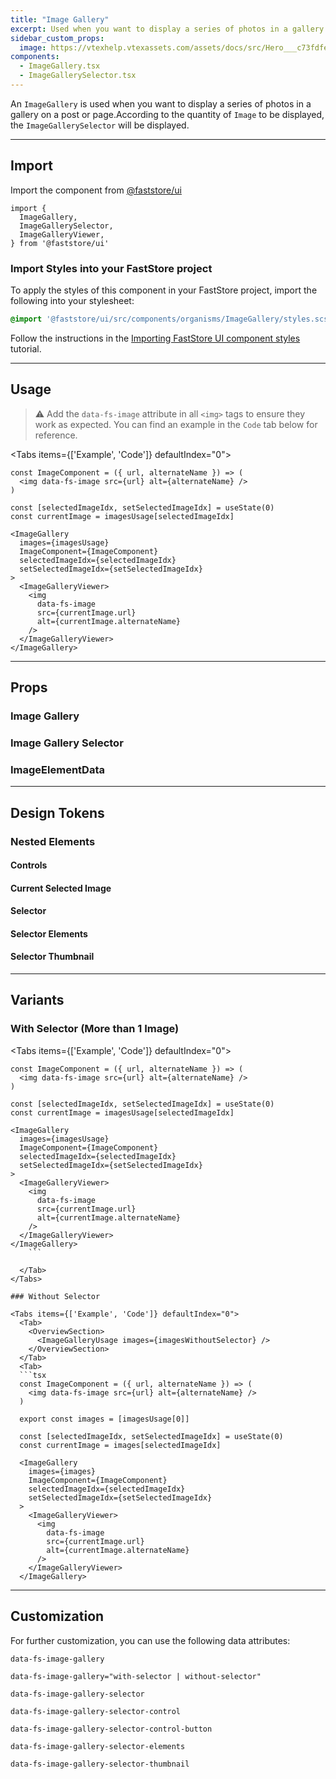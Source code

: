 ```yaml
---
title: "Image Gallery"
excerpt: Used when you want to display a series of photos in a gallery on a post or page.
sidebar_custom_props:
  image: https://vtexhelp.vtexassets.com/assets/docs/src/Hero___c73fdfe80ce87c2ccc4701c07e9d5398.png
components:
  - ImageGallery.tsx
  - ImageGallerySelector.tsx
---
```

An `ImageGallery` is used when you want to display a series of photos in a gallery on a post or page.According to the quantity of `Image` to be displayed, the `ImageGallerySelector` will be displayed.

---

## Import

Import the component from [@faststore/ui](/docs/guides/faststore/components-index)

```tsx
import {
  ImageGallery,
  ImageGallerySelector,
  ImageGalleryViewer,
} from '@faststore/ui'
```

### Import Styles into your FastStore project

To apply the styles of this component in your FastStore project, import the following into your stylesheet:

```scss
@import '@faststore/ui/src/components/organisms/ImageGallery/styles.scss';
```

Follow the instructions in the [Importing FastStore UI component styles](https://developers.vtex.com/docs/guides/faststore/using-themes-importing-ui-components-styles) tutorial.

---

## Usage

> ⚠️ Add the `data-fs-image` attribute in all `<img>` tags to ensure they work as expected. You can find an example in the `Code` tab below for reference.

<Tabs items={['Example', 'Code']} defaultIndex="0">
  <Tab>
    <OverviewSection>
      <ImageGalleryUsage images={imagesUsage} />
    </OverviewSection>
  </Tab>
  <Tab>
```tsx
const ImageComponent = ({ url, alternateName }) => (
  <img data-fs-image src={url} alt={alternateName} />
)

const [selectedImageIdx, setSelectedImageIdx] = useState(0)
const currentImage = imagesUsage[selectedImageIdx]

<ImageGallery
  images={imagesUsage}
  ImageComponent={ImageComponent}
  selectedImageIdx={selectedImageIdx}
  setSelectedImageIdx={setSelectedImageIdx}
>
  <ImageGalleryViewer>
    <img
      data-fs-image
      src={currentImage.url}
      alt={currentImage.alternateName}
    />
  </ImageGalleryViewer>
</ImageGallery>
```

  </Tab>
</Tabs>

---

## Props

### Image Gallery

<ComponentPropsSection component="ImageGallery" />

### Image Gallery Selector

<ComponentPropsSection component="ImageGallerySelector" />

### ImageElementData

<PropsSection propsList={propsImageElementData} />

---

## Design Tokens

<TokenTable>
  <TokenRow
    token="--fs-image-gallery-width"
    value="calc(100% + (2 * var(--fs-grid-padding)))"
  />
  <TokenDivider />
  <TokenRow
    token="--fs-image-gallery-transition-timing"
    value="var(--fs-transition-timing)"
  />
  <TokenRow
    token="--fs-image-gallery-transition-function"
    value="var(--fs-transition-function)"
  />
  <TokenDivider />
  <TokenRow token="--fs-image-gallery-gap-mobile" value="var(--fs-spacing-2)" />
  <TokenRow
    token="--fs-image-gallery-gap-notebook"
    value="var(--fs-spacing-3)"
  />
</TokenTable>

### Nested Elements

#### Controls

<TokenTable>
  <TokenRow
    token="--fs-image-gallery-selector-control-bkg-color"
    value="var(--fs-control-bkg)"
    isColor
  />
  <TokenRow
    token="--fs-image-gallery-selector-control-border-radius"
    value="var(--fs-border-radius-circle)"
  />
  <TokenRow
    token="--fs-image-gallery-selector-control-shadow"
    value="var(--fs-shadow-darker)"
  />
  <TokenRow
    token="--fs-image-gallery-selector-control-gradient-bkg-color"
    value="var(--fs-color-body-bkg)"
    isColor
  />
</TokenTable>

#### Current Selected Image

<TokenTable>
  <TokenRow token="--fs-image-gallery-current-height" value="33.125rem" />
  <TokenRow
    token="--fs-image-gallery-current-border-radius"
    value="var(--fs-border-radius)"
  />
</TokenTable>

#### Selector

<TokenTable>
  <TokenRow
    token="--fs-image-gallery-selector-max-height"
    value="var(--fs-image-gallery-current-height)"
  />
</TokenTable>

#### Selector Elements

<TokenTable>
  <TokenRow
    token="--fs-image-gallery-selector-elements-gap"
    value="var(--fs-spacing-1)"
  />
  <TokenRow
    token="--fs-image-gallery-selector-elements-gap-notebook"
    value="var(--fs-spacing-2)"
  />
  <TokenRow
    token="--fs-image-gallery-selector-elements-padding-mobile"
    value="var(--fs-spacing-0) var(--fs-grid-padding)"
  />
  <TokenRow
    token="--fs-image-gallery-selector-elements-padding-notebook"
    value="var(--fs-spacing-0) 0"
  />
</TokenTable>

#### Selector Thumbnail

<TokenTable>
  <TokenRow
    token="--fs-image-gallery-selector-thumbnail-width-mobile"
    value="3.5rem"
  />
  <TokenRow
    token="--fs-image-gallery-selector-thumbnail-height-mobile"
    value="var(--fs-image-gallery-selector-thumbnail-width-mobile)"
  />
  <TokenRow
    token="--fs-image-gallery-selector-thumbnail-width-notebook"
    value="4.5rem"
  />
  <TokenRow
    token="--fs-image-gallery-selector-thumbnail-height-notebook"
    value="var(--fs-image-gallery-selector-thumbnail-width-notebook)"
  />
  <TokenDivider />
  <TokenRow
    token="--fs-image-gallery-selector-thumbnail-border-radius"
    value="var(--fs-border-radius)"
  />
  <TokenRow
    token="--fs-image-gallery-selector-thumbnail-border-width"
    value="var(--fs-border-width-thick)"
  />
  <TokenDivider />
  <TokenRow
    token="--fs-image-gallery-selector-thumbnail-selected-border-color"
    value="var(--fs-border-color-active)"
    isColor
  />
  <TokenRow
    token="--fs-image-gallery-selector-thumbnail-selected-border-width"
    value="var(--fs-border-width-thickest)"
  />
  <TokenDivider />
  <TokenRow
    token="--fs-image-gallery-selector-thumbnail-image-border-radius"
    value="var(--fs-border-radius-small)"
  />
</TokenTable>

---

## Variants

### With Selector (More than 1 Image)

<Tabs items={['Example', 'Code']} defaultIndex="0">
  <Tab>
    <OverviewSection>
      <ImageGalleryUsage images={imagesUsage} />
    </OverviewSection>
  </Tab>
  <Tab>
```tsx
const ImageComponent = ({ url, alternateName }) => (
  <img data-fs-image src={url} alt={alternateName} />
)

const [selectedImageIdx, setSelectedImageIdx] = useState(0)
const currentImage = imagesUsage[selectedImageIdx]

<ImageGallery
  images={imagesUsage}
  ImageComponent={ImageComponent}
  selectedImageIdx={selectedImageIdx}
  setSelectedImageIdx={setSelectedImageIdx}
>
  <ImageGalleryViewer>
    <img
      data-fs-image
      src={currentImage.url}
      alt={currentImage.alternateName}
    />
  </ImageGalleryViewer>
</ImageGallery>
    ```

  </Tab>
</Tabs>

### Without Selector

<Tabs items={['Example', 'Code']} defaultIndex="0">
  <Tab>
    <OverviewSection>
      <ImageGalleryUsage images={imagesWithoutSelector} />
    </OverviewSection>
  </Tab>
  <Tab>
  ```tsx
  const ImageComponent = ({ url, alternateName }) => (
    <img data-fs-image src={url} alt={alternateName} />
  )

  export const images = [imagesUsage[0]]

  const [selectedImageIdx, setSelectedImageIdx] = useState(0)
  const currentImage = images[selectedImageIdx]

  <ImageGallery
    images={images}
    ImageComponent={ImageComponent}
    selectedImageIdx={selectedImageIdx}
    setSelectedImageIdx={setSelectedImageIdx}
  >
    <ImageGalleryViewer>
      <img
        data-fs-image
        src={currentImage.url}
        alt={currentImage.alternateName}
      />
    </ImageGalleryViewer>
  </ImageGallery>
  ```

  </Tab>
</Tabs>

---

## Customization

For further customization, you can use the following data attributes:

`data-fs-image-gallery`

`data-fs-image-gallery="with-selector | without-selector"`

`data-fs-image-gallery-selector`

`data-fs-image-gallery-selector-control`

`data-fs-image-gallery-selector-control-button`

`data-fs-image-gallery-selector-elements`

`data-fs-image-gallery-selector-thumbnail`
